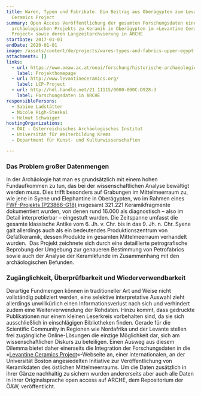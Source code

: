 ```yaml
---
title: Waren, Typen und Fabrikate. Ein Beitrag aus Oberägypten zum Levantine
  Ceramics Project
summary: Open Access Veröffentlichung der gesamten Forschungsdaten eines
  archäologischen Projekts zu Keramik in Oberägypten im »Levantine Ceramics
  Project« sowie deren Langzeitarchvierung in ARCHE
startDate: 2017-01-01
endDate: 2020-01-01
image: /assets/content/de/projects/wares-types-and-fabrics-upper-egypt-contribution-levantine-ceramics-project/01.jpg
attachments: []
links:
  - url: https://www.oeaw.ac.at/oeai/forschung/historische-archaeologie/projekte-in-publikationsvorbereitung/assuan-ptolemaeische-keramik
    label: Projekthomepage
  - url: http://www.levantineceramics.org/
    label: LCP-Project
  - url: http://hdl.handle.net/21.11115/0000-000C-D928-3
    label: Forschungsdaten in ARCHE
responsiblePersons:
  - Sabine Ladstätter
  - Nicole High-Steskal
  - Helmut Schwaiger
hostingOrganizations:
  - ÖAI - Österreichisches Archäologisches Institut
  - Universität für Weiterbildung Krems
  - Department für Kunst- und Kultur­wissenschaften

---
```

### **Das Problem großer Datenmengen**

In der Archäologie hat man es grundsätzlich mit einem hohen Fundaufkommen zu tun, das bei der wissenschaftlichen Analyse bewältigt werden muss. Dies trifft besonders auf Grabungen im Mittelmeerraum zu, wie jene in Syene und Elephantine in Oberägypten, wo im Rahmen eines [FWF-Projekts (P23866-G18)](https://www.oeaw.ac.at/oeai/forschung/historische-archaeologie/projekte-in-publikationsvorbereitung/assuan-ptolemaeische-keramik) insgesamt 321.221 Keramikfragmente dokumentiert wurden, von denen rund 16.000 als diagnostisch – also im Detail interpretierbar – eingestuft wurden. Die Zeitspanne umfasst die gesamte klassische Antike vom 6. Jh. v. Chr. bis in das 9. Jh. n. Chr. Syene galt allerdings auch als ein bedeutendes Produktionszentrum von Gefäßkeramik, dessen Produkte im gesamten Mittelmeerraum verhandelt wurden.  Das Projekt zeichnete sich durch eine detaillierte petrografische Beprobung der Umgebung zur genaueren Bestimmung von Petrofabrics sowie auch der Analyse der Keramikfunde im Zusammenhang mit den archäologischen Befunden.

### **Zugänglichkeit, Überprüfbarkeit und Wiederverwendbarkeit**

Derartige Fundmengen können in traditioneller Art und Weise nicht vollständig publiziert werden, eine selektive interpretative Auswahl zieht allerdings unwillkürlich einen Informationsverlust nach sich und verhindert zudem eine Weiterverwendung der Rohdaten. Hinzu kommt, dass gedruckte Publikationen nur einem kleinen Leserkreis vorbehalten sind, da sie sich ausschließlich in einschlägigen Bibliotheken finden. Gerade für die Scientific Community in Regionen wie Nordafrika und der Levante stellen frei zugängliche Online-Lösungen die einzige Möglichkeit dar, sich am wissenschaftlichen Diskurs zu beteiligen. Einen Ausweg aus diesem Dilemma bietet daher einerseits die Integration der Forschungsdaten in die »[Levantine Ceramics Project](http://www.levantineceramics.org/)«-Webseite an, einer internationalen, an der Universität Boston angesiedelten Initiative zur Veröffentlichung von Keramikdaten des östlichen Mittelmeerraums. Um die Daten zusätzlich in ihrer Gänze nachhaltig zu sichern wurden andererseits aber auch alle Daten in ihrer Originalsprache open access auf ARCHE, dem Repositorium der ÖAW, veröffentlicht.